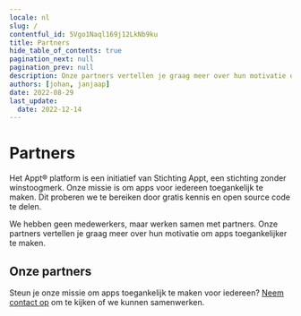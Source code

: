 ```yaml
---
locale: nl
slug: /
contentful_id: 5Vgo1Naql169j12LkNb9ku
title: Partners
hide_table_of_contents: true
pagination_next: null
pagination_prev: null
description: Onze partners vertellen je graag meer over hun motivatie om apps toegankelijker te maken.
authors: [johan, janjaap]
date: 2022-08-29
last_update:
  date: 2022-12-14
---
```


# Partners

Het Appt® platform is een initiatief van Stichting Appt, een stichting zonder winstoogmerk. Onze missie is om apps voor iedereen toegankelijk te maken. Dit proberen we te bereiken door gratis kennis en open source code te delen.

We hebben geen medewerkers, maar werken samen met partners. Onze partners vertellen je graag meer over hun motivatie om apps toegankelijker te maken.

## Onze partners

<LinkList title="Partners link list" isHighlighted={true}>
  <LinkListItem url="/nl/partners/abra" title="Lees meer over Abra" pageTitle="Abra" shortDescription="Abra bouwt software en geeft advies om digitale toegankelijkheid voor iedereen begrijpelijk te maken." icon="/img/light/abra-icon.svg" darkIcon="/img/dark/abra-icon-dark.svg" iconAlt="Abra icon in black colors"/>
  <LinkListItem url="/nl/partners/q42" title="Lees meer over Q42" pageTitle="Q42" shortDescription="Digital product studio Q42 is mede-initiator van Appt.org en maakt de library voor het meten van toegankelijkheidsfuncties in apps." icon="/img/light/q42-logo-black.png" darkIcon="/img/dark/q42-logo-white.png" iconAlt="q42-logo-black"/>
</LinkList>

Steun je onze missie om apps toegankelijk te maken voor iedereen? [Neem contact op](mailto:info@appt.org) om te kijken of we kunnen samenwerken.

